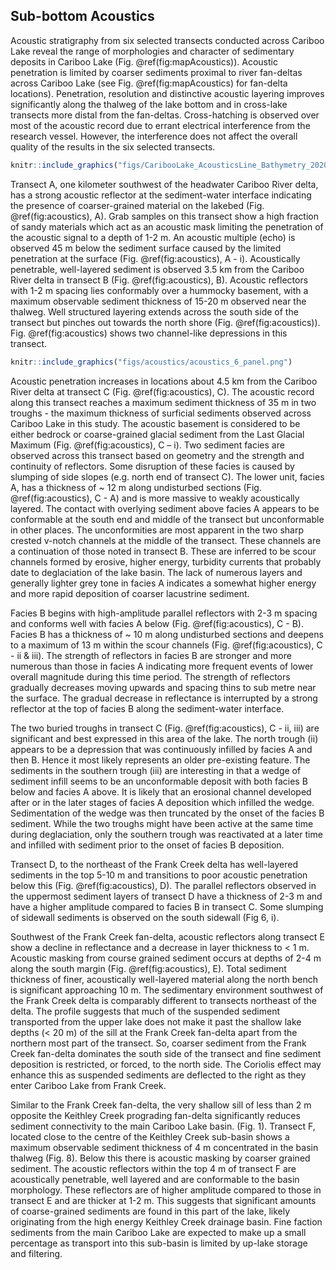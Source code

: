 ## Sub-bottom Acoustics

Acoustic stratigraphy from six selected transects conducted across Cariboo Lake reveal the range of morphologies and character of sedimentary deposits in Cariboo Lake (Fig. \@ref(fig:mapAcoustics)). Acoustic penetration is limited by coarser sediments proximal to river fan-deltas across Cariboo Lake (see Fig. \@ref(fig:mapAcoustics) for fan-delta locations). Penetration, resolution and distinctive acoustic layering improves significantly along the thalweg of the lake bottom and in cross-lake transects more distal from the fan-deltas. Cross-hatching is observed over most of the acoustic record due to errant electrical interference from the research vessel. However, the interference does not affect the overall quality of the results in the six selected transects.

```r
knitr::include_graphics("figs/CaribooLake_AcousticsLine_Bathymetry_20200907.png")
```

Transect A, one kilometer southwest of the headwater Cariboo River delta, has a strong acoustic reflector at the sediment-water interface indicating the presence of coarser-grained material on the lakebed (Fig. \@ref(fig:acoustics), A). Grab samples on this transect show a high fraction of sandy materials which act as an acoustic mask limiting the penetration of the acoustic signal to a depth of 1-2 m. An acoustic multiple (echo) is observed 45 m below the sediment surface caused by the limited penetration at the surface (Fig. \@ref(fig:acoustics), A - i). Acoustically penetrable, well-layered sediment is observed 3.5 km from the Cariboo River delta in transect B (Fig. \@ref(fig:acoustics), B). Acoustic reflectors with 1-2 m spacing lies conformably over a hummocky basement, with a maximum observable sediment thickness of 15-20 m observed near the thalweg. Well structured layering extends across the south side of the transect but pinches out towards the north shore (Fig. \@ref(fig:acoustics)). Fig. \@ref(fig:acoustics) shows two channel-like depressions in this transect. 

```r
knitr::include_graphics("figs/acoustics/acoustics_6_panel.png")
```

Acoustic penetration increases in locations about 4.5 km from the Cariboo River delta at transect C (Fig. \@ref(fig:acoustics), C). The acoustic record along this transect reaches a maximum sediment thickness of 35 m in two troughs - the maximum thickness of surficial sediments observed across Cariboo Lake in this study. The acoustic basement is considered to be either bedrock or coarse-grained glacial sediment from the Last Glacial Maximum (Fig. \@ref(fig:acoustics), C – i). Two sediment facies are observed across this transect based on geometry and the strength and continuity of reflectors. Some disruption of these facies is caused by slumping of side slopes (e.g. north end of transect C). The lower unit, facies A, has a thickness of ~ 12 m along undisturbed sections (Fig. \@ref(fig:acoustics), C - A) and is more massive to weakly acoustically layered. The contact with overlying sediment above facies A appears to be conformable at the south end and middle of the transect but unconformable in other places. The unconformities are most apparent in the two sharp crested v-notch channels at the middle of the transect. These channels are a continuation of those noted in transect B. These are inferred to be scour channels formed by erosive, higher energy, turbidity currents that probably date to deglaciation of the lake basin. The lack of numerous layers and generally lighter grey tone in facies A indicates a somewhat higher energy and more rapid deposition of coarser lacustrine sediment.  

Facies B begins with high-amplitude parallel reflectors with 2-3 m spacing and conforms well with facies A below (Fig. \@ref(fig:acoustics), C - B). Facies B has a thickness of ~ 10 m along undisturbed sections and deepens to a maximum of 13 m within the scour channels (Fig. \@ref(fig:acoustics), C - ii & iii). The strength of reflectors in facies B are stronger and more numerous than those in facies A indicating more frequent events of lower overall magnitude during this time period. The strength of reflectors gradually decreases moving upwards and spacing thins to sub metre near the surface. The gradual decrease in reflectance is interrupted by a strong reflector at the top of facies B along the sediment-water interface. 

The two buried troughs in transect C (Fig. \@ref(fig:acoustics), C - ii, iii) are significant and best expressed in this area of the lake. The north trough (ii) appears to be a depression that was continuously infilled by facies A and then B. Hence it most likely represents an older pre-existing feature. The sediments in the southern trough (iii) are interesting in that a wedge of sediment infill seems to be an unconformable deposit with both facies B below and facies A above. It is likely that an erosional channel developed after or in the later stages of facies A deposition which infilled the wedge. Sedimentation of the wedge was then truncated by the onset of the facies B sediment. While the two troughs might have been active at the same time during deglaciation, only the southern trough was reactivated at a later time and infilled with sediment prior to the onset of facies B deposition.

Transect D, to the northeast of the Frank Creek delta has well-layered sediments in the top 5-10 m and transitions to poor acoustic penetration below this (Fig. \@ref(fig:acoustics), D). The parallel reflectors observed in the uppermost sediment layers of transect D have a thickness of 2-3 m and have a higher amplitude compared to facies B in transect C. Some slumping of sidewall sediments is observed on the south sidewall (Fig 6, i).

Southwest of the Frank Creek fan-delta, acoustic reflectors along transect E show a decline in reflectance and a decrease in layer thickness to < 1 m. Acoustic masking from course grained sediment occurs at depths of 2-4 m along the south margin (Fig. \@ref(fig:acoustics), E). Total sediment thickness of finer, acoustically well-layered material along the north bench is significant approaching 10 m. The sedimentary environment southwest of the Frank Creek delta is comparably different to transects northeast of the delta. The profile suggests that much of the suspended sediment transported from the upper lake does not make it past the shallow lake depths (< 20 m) of the sill at the Frank Creek fan-delta apart from the northern most part of the transect. So, coarser sediment from the Frank Creek fan-delta dominates the south side of the transect and fine sediment deposition is restricted, or forced, to the north side. The Coriolis effect may enhance this as suspended sediments are deflected to the right as they enter Cariboo Lake from Frank Creek. 

Similar to the Frank Creek fan-delta, the very shallow sill of less than 2 m opposite the Keithley Creek prograding fan-delta significantly reduces sediment connectivity to the main Cariboo Lake basin. (Fig. 1). Transect F, located close to the centre of the Keithley Creek sub-basin shows a maximum observable sediment thickness of 4 m concentrated in the basin thalweg (Fig. 8). Below this there is acoustic masking by coarser grained sediment. The acoustic reflectors within the top 4 m of transect F are acoustically penetrable, well layered and are conformable to the basin morphology. These reflectors are of higher amplitude compared to those in transect E and are thicker at 1-2 m. This suggests that significant amounts of coarse-grained sediments are found in this part of the lake, likely originating from the high energy Keithley Creek drainage basin. Fine faction sediments from the main Cariboo Lake are expected to make up a small percentage as transport into this sub-basin is limited by up-lake storage and filtering. 